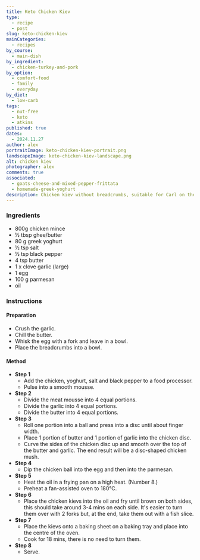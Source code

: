 ```yaml
---
title: Keto Chicken Kiev
type:
  - recipe
  - post
slug: keto-chicken-kiev
mainCategories:
  - recipes
by_course:
  - main-dish
by_ingredient:
  - chicken-turkey-and-pork
by_option:
  - comfort-food
  - family
  - everyday
by_diet:
  - low-carb
tags:
  - nut-free
  - keto
  - atkins
published: true
dates:
  - 2024.11.27
author: alex
portraitImage: keto-chicken-kiev-portrait.png
landscapeImage: keto-chicken-kiev-landscape.png
alt: chicken kiev
photographer: alex
comments: true
associated:
  - goats-cheese-and-mixed-pepper-frittata
  - homemade-greek-yoghurt
description: Chicken kiev without breadcrumbs, suitable for Carl on the keto diet and he actually prefers it to a normal kiev.
---
```


<Ingredients>

### Ingredients

- 800g chicken mince
- ½ tbsp ghee/butter
- 80 g greek yoghurt
- ½ tsp salt
- ½ tsp black pepper
- 4 tsp butter
- 1 x clove garlic (large)
- 1 egg
- 100 g parmesan
- oil

</Ingredients>

<Instructions>

### Instructions

#### Preparation

- Crush the garlic.
- Chill the butter.
- Whisk the egg with a fork and leave in a bowl.
- Place the breadcrumbs into a bowl.

#### Method

- **Step 1**
  - Add the chicken, yoghurt, salt and black pepper to a food processor.
  - Pulse into a smooth mousse.
- **Step 2**
  - Divide the meat mousse into 4 equal portions.
  - Divide the garlic into 4 equal portions.
  - Divide the butter into 4 equal portions.
- **Step 3**
  - Roll one portion into a ball and press into a disc until about finger width.
  - Place 1 portion of butter and 1 portion of garlic into the chicken disc.
  - Curve the sides of the chicken disc up and smooth over the top of the butter and garlic. The end result will be a disc-shaped chicken mush.
- **Step 4**
  - Dip the chicken ball into the egg and then into the parmesan.
- **Step 5**
  - Heat the oil in a frying pan on a high heat. (Number 8.)
  - Preheat a fan-assisted oven to 180°C.
- **Step 6**
  - Place the chicken kievs into the oil and fry until brown on both sides, this should take around 3-4 mins on each side. It's easier to turn them over with 2 forks but, at the end, take them out with a fish slice.
- **Step 7**
  - Place the kievs onto a baking sheet on a baking tray and place into the centre of the oven.
  - Cook for 18 mins, there is no need to turn them.
- **Step 8**
  - Serve.

</Instructions>
